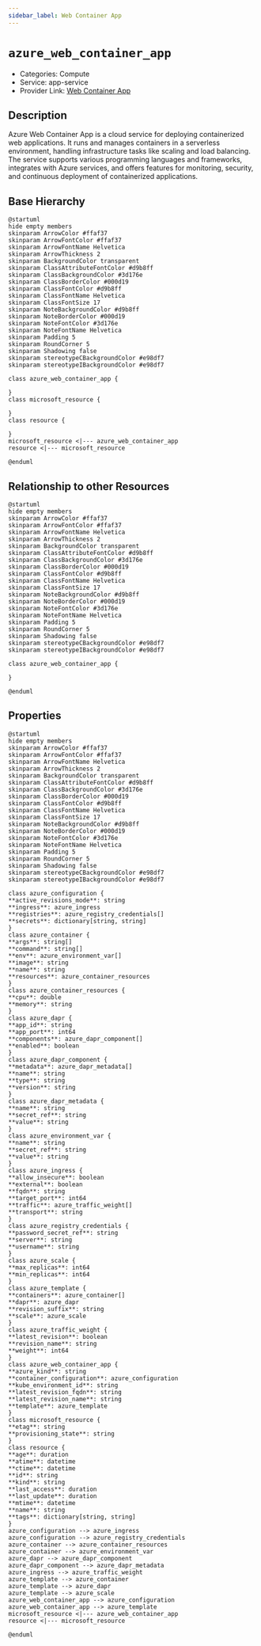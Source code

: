 ```yaml
---
sidebar_label: Web Container App
---
```


# `azure_web_container_app`

- Categories: Compute
- Service: app-service
- Provider Link: [Web Container App](https://learn.microsoft.com/en-us/azure/container-apps/)

## Description

Azure Web Container App is a cloud service for deploying containerized web applications. It runs and manages containers in a serverless environment, handling infrastructure tasks like scaling and load balancing. The service supports various programming languages and frameworks, integrates with Azure services, and offers features for monitoring, security, and continuous deployment of containerized applications.

## Base Hierarchy

<ZoomPanPinch>

```kroki imgType="plantuml" imgAlt="Hierarchy of Web Container App"
@startuml
hide empty members
skinparam ArrowColor #ffaf37
skinparam ArrowFontColor #ffaf37
skinparam ArrowFontName Helvetica
skinparam ArrowThickness 2
skinparam BackgroundColor transparent
skinparam ClassAttributeFontColor #d9b8ff
skinparam ClassBackgroundColor #3d176e
skinparam ClassBorderColor #000d19
skinparam ClassFontColor #d9b8ff
skinparam ClassFontName Helvetica
skinparam ClassFontSize 17
skinparam NoteBackgroundColor #d9b8ff
skinparam NoteBorderColor #000d19
skinparam NoteFontColor #3d176e
skinparam NoteFontName Helvetica
skinparam Padding 5
skinparam RoundCorner 5
skinparam Shadowing false
skinparam stereotypeCBackgroundColor #e98df7
skinparam stereotypeIBackgroundColor #e98df7

class azure_web_container_app {

}
class microsoft_resource {

}
class resource {

}
microsoft_resource <|--- azure_web_container_app
resource <|--- microsoft_resource

@enduml
```

</ZoomPanPinch>

## Relationship to other Resources

<ZoomPanPinch>

```kroki imgType="plantuml" imgAlt="Diagram of Web Container App resource relationships"
@startuml
hide empty members
skinparam ArrowColor #ffaf37
skinparam ArrowFontColor #ffaf37
skinparam ArrowFontName Helvetica
skinparam ArrowThickness 2
skinparam BackgroundColor transparent
skinparam ClassAttributeFontColor #d9b8ff
skinparam ClassBackgroundColor #3d176e
skinparam ClassBorderColor #000d19
skinparam ClassFontColor #d9b8ff
skinparam ClassFontName Helvetica
skinparam ClassFontSize 17
skinparam NoteBackgroundColor #d9b8ff
skinparam NoteBorderColor #000d19
skinparam NoteFontColor #3d176e
skinparam NoteFontName Helvetica
skinparam Padding 5
skinparam RoundCorner 5
skinparam Shadowing false
skinparam stereotypeCBackgroundColor #e98df7
skinparam stereotypeIBackgroundColor #e98df7

class azure_web_container_app {

}

@enduml
```

</ZoomPanPinch>

## Properties

<ZoomPanPinch>

```kroki imgType="plantuml" imgAlt="Diagram of Web Container App data model"
@startuml
hide empty members
skinparam ArrowColor #ffaf37
skinparam ArrowFontColor #ffaf37
skinparam ArrowFontName Helvetica
skinparam ArrowThickness 2
skinparam BackgroundColor transparent
skinparam ClassAttributeFontColor #d9b8ff
skinparam ClassBackgroundColor #3d176e
skinparam ClassBorderColor #000d19
skinparam ClassFontColor #d9b8ff
skinparam ClassFontName Helvetica
skinparam ClassFontSize 17
skinparam NoteBackgroundColor #d9b8ff
skinparam NoteBorderColor #000d19
skinparam NoteFontColor #3d176e
skinparam NoteFontName Helvetica
skinparam Padding 5
skinparam RoundCorner 5
skinparam Shadowing false
skinparam stereotypeCBackgroundColor #e98df7
skinparam stereotypeIBackgroundColor #e98df7

class azure_configuration {
**active_revisions_mode**: string
**ingress**: azure_ingress
**registries**: azure_registry_credentials[]
**secrets**: dictionary[string, string]
}
class azure_container {
**args**: string[]
**command**: string[]
**env**: azure_environment_var[]
**image**: string
**name**: string
**resources**: azure_container_resources
}
class azure_container_resources {
**cpu**: double
**memory**: string
}
class azure_dapr {
**app_id**: string
**app_port**: int64
**components**: azure_dapr_component[]
**enabled**: boolean
}
class azure_dapr_component {
**metadata**: azure_dapr_metadata[]
**name**: string
**type**: string
**version**: string
}
class azure_dapr_metadata {
**name**: string
**secret_ref**: string
**value**: string
}
class azure_environment_var {
**name**: string
**secret_ref**: string
**value**: string
}
class azure_ingress {
**allow_insecure**: boolean
**external**: boolean
**fqdn**: string
**target_port**: int64
**traffic**: azure_traffic_weight[]
**transport**: string
}
class azure_registry_credentials {
**password_secret_ref**: string
**server**: string
**username**: string
}
class azure_scale {
**max_replicas**: int64
**min_replicas**: int64
}
class azure_template {
**containers**: azure_container[]
**dapr**: azure_dapr
**revision_suffix**: string
**scale**: azure_scale
}
class azure_traffic_weight {
**latest_revision**: boolean
**revision_name**: string
**weight**: int64
}
class azure_web_container_app {
**azure_kind**: string
**container_configuration**: azure_configuration
**kube_environment_id**: string
**latest_revision_fqdn**: string
**latest_revision_name**: string
**template**: azure_template
}
class microsoft_resource {
**etag**: string
**provisioning_state**: string
}
class resource {
**age**: duration
**atime**: datetime
**ctime**: datetime
**id**: string
**kind**: string
**last_access**: duration
**last_update**: duration
**mtime**: datetime
**name**: string
**tags**: dictionary[string, string]
}
azure_configuration --> azure_ingress
azure_configuration --> azure_registry_credentials
azure_container --> azure_container_resources
azure_container --> azure_environment_var
azure_dapr --> azure_dapr_component
azure_dapr_component --> azure_dapr_metadata
azure_ingress --> azure_traffic_weight
azure_template --> azure_container
azure_template --> azure_dapr
azure_template --> azure_scale
azure_web_container_app --> azure_configuration
azure_web_container_app --> azure_template
microsoft_resource <|--- azure_web_container_app
resource <|--- microsoft_resource

@enduml
```

</ZoomPanPinch>
